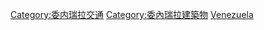 [[Category:委内瑞拉交通|Category:委内瑞拉交通]]
[[Category:委內瑞拉建築物|Category:委內瑞拉建築物]]
[[Category:南美洲各国桥梁|Venezuela]]